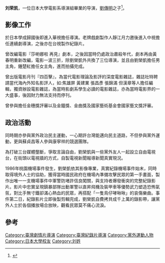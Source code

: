 {{dead end|time=2016-02-02T04:32:34+00:00}}

'''刘荣凯'''，一位日本大學電影系導演組畢業的导演，[[劉傳明|劉傳明]]之子<ref name="康子仁">{{Cite news|url=|title=劉榮凱：我要追回父親當年被沒收土地|language=zh-hk|publisher=中評社|author=康子仁|date= 2011-03-206|accessdate=2016-02-27}}</ref>。

== 影像工作 ==

於日本學成歸國後即進入華視擔任導演。老牌戲劇製作人靜江月力邀後進入中視擔任連續劇導演，之後亦在台視製作紀錄片。

曾改編電影『莎喲娜啦 再見』劇本，之後因當時仍處政治肅殺年代，劇本再由黃春明重新改編，電影一波三折，除劉榮凱外共換了三位導演，並且由劉榮凱擔任男主角，鍾楚紅擔任女主角，進而拍攝完成。

曾出版電影月刊『四百擊』，為當代電影理論及影評的深度電影雜誌，雜誌社特聘請當代海內外知名影評人，如:焦雄屏 黃建業 張昌彥 張錦滿 但漢章等人擔任編輯，獨資辦設電影雜誌，為當時影劇系學生必讀的電影雜誌，亦為當時電影界的一大盛事，後因財力無法支持而停刊。

曾參與擔任金穗獎評審以及金鐘獎、金曲獎及國家藝術基金會國家藝文獎評審。

== 政治活動 ==

同時期亦參與黨外政治民主運動，一心期許台灣能邁向民主道路，不但參與黨外運動，更與蘇貞昌等人參與康寧祥的競選團隊。

為打破三台媒體壟斷，爭取言論自由，劉榮凱與一些黨外友人一起設立自由電視台，在街頭以電視牆的方式，自製電視新聞報導新聞真實現況。

1986年桃園機場事件發生，劉榮凱依其影像專業，真實紀錄機場事件始末，同時取得境外人士的協助，獲得當時國民政府在機場內準備攻擊民眾的第一手畫面，製作出唯一一支機場事件中軍警防堵許信良闖關，與支持者爆發衝突的完整紀錄影片。影片中忠實呈現鎮暴部隊出動軍警以直昇飛機及裝甲車等優勢武力塑造恐怖氣氛，對比手無寸鐵卻滿心熱血的民眾，再搭配「一隻鳥仔哮啾啾」的哀傷樂曲。事件第二日，紀錄影片立即後製剪輯完成，劉榮凱自費拷貝成千上萬的錄影帶，讓黨外人士於各個播放場合放映，觀看民眾莫不痛心流淚。

==參考==
{{reflist}}
[[Category:臺灣劇情片導演|Category:臺灣劇情片導演]]
[[Category:臺灣紀錄片導演|Category:臺灣紀錄片導演]]
[[Category:黨外運動人物|Category:黨外運動人物]]
[[Category:日本大學校友|Category:日本大學校友]]
[[Category:刘姓|Category:刘姓]]